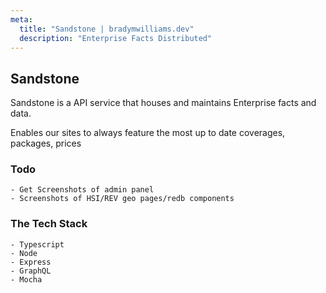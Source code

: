 ```yaml
---
meta:
  title: "Sandstone | bradymwilliams.dev"
  description: "Enterprise Facts Distributed"
---
```


## Sandstone

Sandstone is a API service that houses and maintains Enterprise facts and data.

Enables our sites to always feature the most up to date coverages, packages, prices

### Todo

    - Get Screenshots of admin panel
    - Screenshots of HSI/REV geo pages/redb components

### The Tech Stack

    - Typescript
    - Node
    - Express
    - GraphQL
    - Mocha

